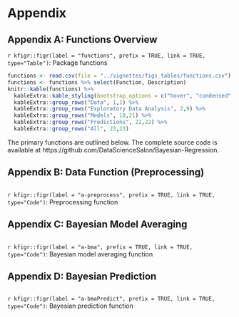 # Appendix
## Appendix A: Functions Overview
`r kfigr::figr(label = "functions", prefix = TRUE, link = TRUE, type="Table")`: Package functions
```r
functions <- read.csv(file = "../vignettes/figs_tables/functions.csv")
functions <- functions %>% select(Function, Description)
knitr::kable(functions) %>%
  kableExtra::kable_styling(bootstrap_options = c("hover", "condensed", "responsive"), full_width = T, position = "center") %>%
  kableExtra::group_rows("Data", 1,1) %>%
  kableExtra::group_rows("Exploratory Data Analysis", 2,9) %>%
  kableExtra::group_rows("Models", 10,21) %>%
  kableExtra::group_rows("Predictions", 22,22) %>%
  kableExtra::group_rows("All", 23,23)
```

The primary functions are outlined below. The complete source code is available at https://github.com/DataScienceSalon/Bayesian-Regression.

## Appendix B: Data Function (Preprocessing)
```r
```
`r kfigr::figr(label = "a-preprocess", prefix = TRUE, link = TRUE, type="Code")`: Preprocessing function

## Appendix C: Bayesian Model Averaging
```r
```
`r kfigr::figr(label = "a-bma", prefix = TRUE, link = TRUE, type="Code")`: Bayesian model averaging function

## Appendix D: Bayesian Prediction
```r
```
`r kfigr::figr(label = "a-bmaPredict", prefix = TRUE, link = TRUE, type="Code")`: Bayesian prediction function